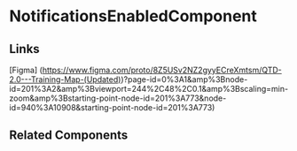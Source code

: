 <!-- email-notifications.stories.mdx -->


<Meta title="QTD Components/EmailNotifications/NotificationsEnabled/README" component={NotificationsEnabledComponent} />

# NotificationsEnabledComponent

<ArgsTable of={NotificationsEnabledComponent} />

## Links

[Figma] (https://www.figma.com/proto/8Z5USv2NZ2gyyECreXmtsm/QTD-2.0---Training-Map-(Updated))?page-id=0%3A1&amp%3Bnode-id=201%3A2&amp%3Bviewport=244%2C48%2C0.1&amp%3Bscaling=min-zoom&amp%3Bstarting-point-node-id=201%3A773&node-id=940%3A10908&starting-point-node-id=201%3A773)

## Related Components
